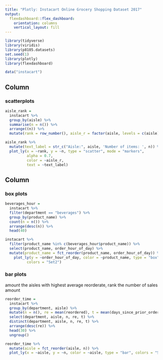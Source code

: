 ```yaml
---
title: "Plotly: Instacart Online Grocery Shopping Dataset 2017"
output: 
  flexdashboard::flex_dashboard:
    orientation: columns
    vertical_layout: fill
---
```


```r
library(tidyverse)
library(viridis)
library(p8105.datasets)
set.seed(1)
library(plotly)
library(flexdashboard)
```

```r
data("instacart")
```


Column {data-width=650}
-----------------------------------------------------------------------
### scatterplots 

```r
aisle_rank =
  instacart %>% 
  group_by(aisle) %>% 
  summarise(n = n()) %>% 
  arrange((n)) %>%
  mutate(rank = row_number(), aisle_r = factor(aisle, levels = c(aisle))) 

aisle_rank %>% 
  mutate(text_label = str_c("Aisle:", aisle, 'Number of items: ', n)) %>% 
  plot_ly(x = ~rank, y = ~n, type = "scatter", mode = "markers",
          alpha = 0.7, 
          color = ~aisle_r,
          text = ~text_label)
```

Column {data-width=350}
-----------------------------------------------------------------------

### box plots

```r
beverages_hour =
  instacart %>%
  filter(department == "beverages") %>%
  group_by(product_name) %>% 
  count(n = n()) %>% 
  arrange(desc(n)) %>% 
  head(40)

instacart %>%
  filter(product_name %in% c(beverages_hour$product_name)) %>%
  select(product_name, order_hour_of_day) %>% 
  mutate(product_name = fct_reorder(product_name, order_hour_of_day)) %>% 
    plot_ly(y = ~order_hour_of_day, color = ~product_name, type = "box",
          colors = "Set2")
```

### bar plots
amount the aisles with highest average reorderate, rank the number of sales amount
```r
reorder_time = 
  instacart %>% 
  group_by(department, aisle) %>% 
  mutate(n = n(), re = mean(reordered), t = mean(days_since_prior_order)) %>%
  select(department, aisle, n, re, t) %>% 
  distinct(department, aisle, n, re, t) %>% 
  arrange(desc(re)) %>% 
  head(30) %>% 
  ungroup()

reorder_time %>%   
  mutate(aisle = fct_reorder(aisle, n)) %>% 
  plot_ly(x = ~aisle, y = ~n, color = ~aisle, type = "bar", colors = "Set3")
```

